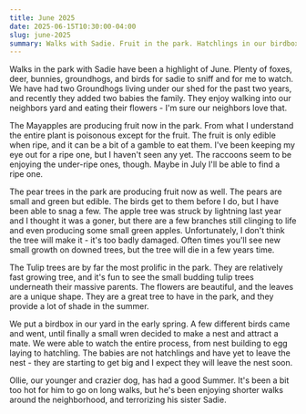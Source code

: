 ```yaml
---
title: June 2025
date: 2025-06-15T10:30:00-04:00
slug: june-2025
summary: Walks with Sadie. Fruit in the park. Hatchlings in our birdbox.
---
```



<BlogImage
  src={sadie}
  alt="Sadie"
  subtitle="Sadie on a walk in the park. Probably looking at a squirrel."
/>

Walks in the park with Sadie have been a highlight of June. Plenty of foxes, deer, bunnies, groundhogs, and birds for sadie to sniff and for me to watch. We have had two Groundhogs living under our shed for the past two years, and recently they added two babies the family. They enjoy walking into our neighbors yard and eating their flowers - I'm sure our neighbors love that.

<BlogImage
  src={Groundhogs}
  alt="Groundhogs"
  subtitle="Two baby groundhogs popping out of the hole under our shed."
/>

The Mayapples are producing fruit now in the park. From what I understand the entire plant is poisonous except for the fruit. The fruit is only edible when ripe, and it can be a bit of a gamble to eat them. I've been keeping my eye out for a ripe one, but I haven't seen any yet. The raccoons seem to be enjoying the under-ripe ones, though. Maybe in July I'll be able to find a ripe one.

<BlogImage
  src={Mayapple}
  alt="Mayapple Plant"
  subtitle="A sun-kissed mayapple plant. The fruit is edible when ripe, but the rest of the plant is poisonous."
/>

The pear trees in the park are producing fruit now as well. The pears are small and green but edible. The birds get to them before I do, but I have been able to snag a few. The apple tree was struck by lightning last year and I thought it was a goner, but there are a few branches still clinging to life and even producing some small green apples. Unfortunately, I don't think the tree will make it - it's too badly damaged. Often times you'll see new small growth on downed trees, but the tree will die in a few years time.

<BlogImage
  src={Apples}
  alt="Apple Tree"
  subtitle="A branch of a lightning-struck apple tree somehow still producing fruit."
/>

The Tulip trees are by far the most prolific in the park. They are relatively fast growing tree, and it's fun to see the small budding tulip trees underneath their massive parents. The flowers are beautiful, and the leaves are a unique shape. They are a great tree to have in the park, and they provide a lot of shade in the summer.

<BlogImage
  src={TulipTree}
  alt="Tulip Tree"
  subtitle="Close up of the unique tulip tree leaf."
/>

We put a birdbox in our yard in the early spring. A few different birds came and went, until finally a small wren decided to make a nest and attract a mate. We were able to watch the entire process, from nest building to egg laying to hatchling. The babies are not hatchlings and have yet to leave the nest - they are starting to get big and I expect they will leave the nest soon.

<BlogImage
  src={MrWren}
  alt="Mr. Wren"
  subtitle="A curious wren looking out of the birdbox."
/>

<BlogImage
  src={WrenHatchling}
  alt="Wren Hatchling"
  subtitle="A hatchling asking for some food. If only they stayed in frame."
/>

Ollie, our younger and crazier dog, has had a good Summer. It's been a bit too hot for him to go on long walks, but he's been enjoying shorter walks around the neighborhood, and terrorizing his sister Sadie.

<BlogImage src={Ollie} alt="Ollie" subtitle="Ollie sitting like a weirdo." />
